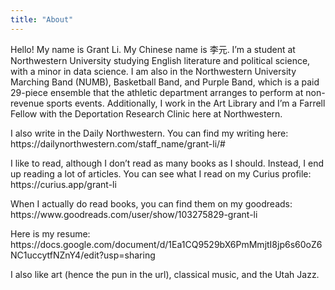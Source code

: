 ```yaml
---
title: "About"
---
```

Hello! My name is Grant Li. My Chinese name is 李元. I'm a student at Northwestern University studying English literature and political science, with a minor in data science. I am also in the Northwestern University Marching Band (NUMB), Basketball Band, and Purple Band, which is a paid 29-piece ensemble that the athletic department arranges to perform at non-revenue sports events. Additionally, I work in the Art Library and I'm a Farrell Fellow with the Deportation Research Clinic here at Northwestern. 

I also write in the Daily Northwestern. You can find my writing here: https://dailynorthwestern.com/staff_name/grant-li/#

I like to read, although I don't read as many books as I should. Instead, I end up reading a lot of articles. You can see what I read on my Curius profile: https://curius.app/grant-li  

When I actually do read books, you can find them on my goodreads: https://www.goodreads.com/user/show/103275829-grant-li

Here is my resume: https://docs.google.com/document/d/1Ea1CQ9529bX6PmMmjtI8jp6s60oZ6NC1uccytfNZnY4/edit?usp=sharing 

I also like art (hence the pun in the url), classical music, and the Utah Jazz.
